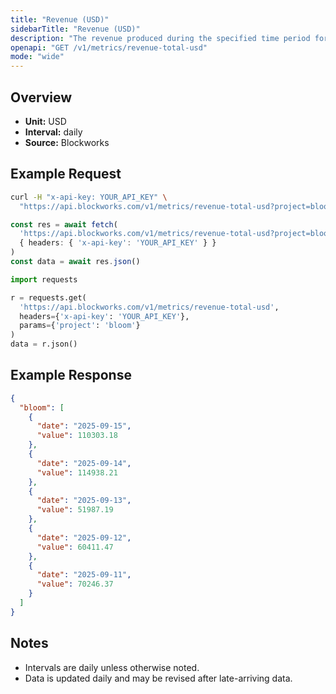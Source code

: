 ```yaml
---
title: "Revenue (USD)"
sidebarTitle: "Revenue (USD)"
description: "The revenue produced during the specified time period for given project."
openapi: "GET /v1/metrics/revenue-total-usd"
mode: "wide"
---
```


## Overview

- **Unit:** USD
- **Interval:** daily
- **Source:** Blockworks

## Example Request

<CodeGroup>

```bash cURL
curl -H "x-api-key: YOUR_API_KEY" \
  "https://api.blockworks.com/v1/metrics/revenue-total-usd?project=bloom"
```

```typescript TypeScript
const res = await fetch(
  'https://api.blockworks.com/v1/metrics/revenue-total-usd?project=bloom',
  { headers: { 'x-api-key': 'YOUR_API_KEY' } }
)
const data = await res.json()
```

```python Python
import requests

r = requests.get(
  'https://api.blockworks.com/v1/metrics/revenue-total-usd',
  headers={'x-api-key': 'YOUR_API_KEY'},
  params={'project': 'bloom'}
)
data = r.json()
```

</CodeGroup>

## Example Response

```json
{
  "bloom": [
    {
      "date": "2025-09-15",
      "value": 110303.18
    },
    {
      "date": "2025-09-14",
      "value": 114938.21
    },
    {
      "date": "2025-09-13",
      "value": 51987.19
    },
    {
      "date": "2025-09-12",
      "value": 60411.47
    },
    {
      "date": "2025-09-11",
      "value": 70246.37
    }
  ]
}
```

## Notes
- Intervals are daily unless otherwise noted.
- Data is updated daily and may be revised after late-arriving data.
